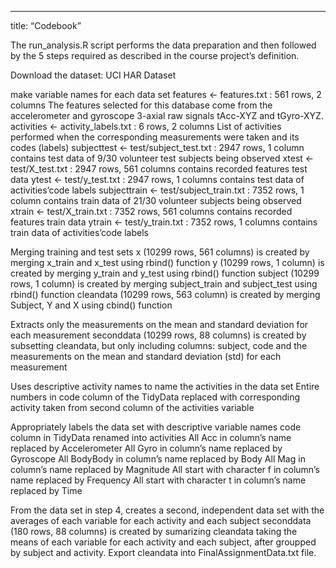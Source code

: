 ---
title: "Codebook"

The run_analysis.R script performs the data preparation and then followed by the 5 steps required as described in the course project’s definition.

Download the dataset: UCI HAR Dataset

make variable names for each data set
features <- features.txt : 561 rows, 2 columns 
The features selected for this database come from the accelerometer and gyroscope 3-axial raw signals tAcc-XYZ and tGyro-XYZ.
activities <- activity_labels.txt : 6 rows, 2 columns 
List of activities performed when the corresponding measurements were taken and its codes (labels)
subjecttest <- test/subject_test.txt : 2947 rows, 1 column 
contains test data of 9/30 volunteer test subjects being observed
xtest <- test/X_test.txt : 2947 rows, 561 columns 
contains recorded features test data
ytest <- test/y_test.txt : 2947 rows, 1 columns 
contains test data of activities’code labels
subjecttrain <- test/subject_train.txt : 7352 rows, 1 column 
contains train data of 21/30 volunteer subjects being observed
xtrain <- test/X_train.txt : 7352 rows, 561 columns 
contains recorded features train data
ytrain <- test/y_train.txt : 7352 rows, 1 columns 
contains train data of activities’code labels

Merging training and test sets
x (10299 rows, 561 columns) is created by merging x_train and x_test using rbind() function
y (10299 rows, 1 column) is created by merging y_train and y_test using rbind() function
subject (10299 rows, 1 column) is created by merging subject_train and subject_test using rbind() function
cleandata (10299 rows, 563 column) is created by merging Subject, Y and X using cbind() function

Extracts only the measurements on the mean and standard deviation for each measurement
seconddata (10299 rows, 88 columns) is created by subsetting cleandata, but only including columns: subject, code and the measurements on the mean and standard deviation (std) for each measurement

Uses descriptive activity names to name the activities in the data set
Entire numbers in code column of the TidyData replaced with corresponding activity taken from second column of the  activities variable

Appropriately labels the data set with descriptive variable names
code column in TidyData renamed into activities
All Acc in column’s name replaced by Accelerometer
All Gyro in column’s name replaced by Gyroscope
All BodyBody in column’s name replaced by Body
All Mag in column’s name replaced by Magnitude
All start with character f in column’s name replaced by Frequency
All start with character t in column’s name replaced by Time

From the data set in step 4, creates a second, independent data set with the averages of each variable for each activity and each subject
seconddata (180 rows, 88 columns) is created by sumarizing cleandata taking the means of each variable for each activity and each subject, after groupped by subject and activity.
Export cleandata into FinalAssignmentData.txt file.
